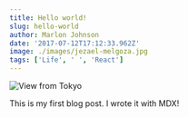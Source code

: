 ---
title: Hello world!
slug: hello-world
author: Marlon Johnson
date: '2017-07-12T17:12:33.962Z'
image: ./images/jezael-melgoza.jpg
tags: ['Life', ' ', 'React']
---

![View from Tokyo](./images/jezael-melgoza.jpg)

This is my first blog post. I wrote it with MDX!
